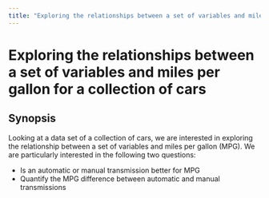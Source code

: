 ```yaml
---
title: "Exploring the relationships between a set of variables and miles per gallon for a collection of cars"
---
```


# Exploring the relationships between a set of variables and miles per gallon for a collection of cars

## Synopsis

Looking at a data set of a collection of cars, we are interested in exploring the relationship between a set of variables and miles per gallon (MPG). We are particularly interested in the following two questions:

* Is an automatic or manual transmission better for MPG
* Quantify the MPG difference between automatic and manual transmissions